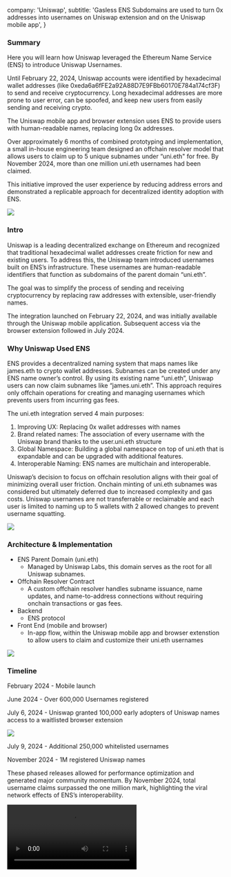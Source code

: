   company: 'Uniswap',
  subtitle: 'Gasless ENS Subdomains are used to turn 0x addresses into usernames on Uniswap extension and on the Uniswap mobile app',
}

### Summary

Here you will learn how Uniswap leveraged the Ethereum Name Service (ENS) to introduce Uniswap Usernames.

Until February 22, 2024, Uniswap accounts were identified by  hexadecimal wallet addresses (like 0xeda6a6fFE2a92A88D7E9FBb60170E784a174cf3F) to send and receive cryptocurrency. Long hexadecimal addresses are more prone to user error, can be spoofed, and keep new users from easily sending and receiving crypto. 

The Uniswap mobile app and browser extension uses ENS to provide users with human-readable names, replacing long 0x addresses.

Over approximately 6 months of combined prototyping and implementation, a small in-house engineering team designed an offchain resolver model that allows users to claim up to 5 unique subnames under “uni.eth" for free. By November 2024, more than one million uni.eth usernames had been claimed. 

This initiative improved the user experience by reducing address errors and demonstrated a replicable approach for decentralized identity adoption with ENS.

![](./1.webp)

### Intro
Uniswap is a leading decentralized exchange on Ethereum and recognized that traditional hexadecimal wallet addresses create friction for new and existing users. To address this, the Uniswap team introduced usernames built on ENS’s infrastructure. These usernames are human-readable identifiers that function as subdomains of the parent domain “uni.eth”.

The goal was to simplify the process of sending and receiving cryptocurrency by replacing raw addresses with extensible, user-friendly names. 

The integration launched on February 22, 2024, and was initially available through the Uniswap mobile application. Subsequent access via the browser extension followed in July 2024. 

### Why Uniswap Used ENS

ENS provides a decentralized naming system that maps names like james.eth to crypto wallet addresses. Subnames can be created under any ENS name owner’s control. By using its existing name “uni.eth”, Uniswap users can now claim subnames like “james.uni.eth”. This approach requires only offchain operations for creating and managing usernames which prevents users from incurring gas fees.

The uni.eth integration served 4 main purposes:

1. Improving UX: Replacing 0x wallet addresses with names
2. Brand related names: The association of every username with the Uniswap brand thanks to the user.uni.eth structure
3. Global Namespace: Building a global namespace on top of uni.eth that is expandable and can be upgraded with additional features. 
4. Interoperable Naming: ENS names are multichain and interoperable.

Uniswap’s decision to focus on offchain resolution aligns with their goal of minimizing overall user friction. Onchain minting of uni.eth subnames was considered but ultimately deferred due to increased complexity and gas costs. Uniswap usernames are not transferrable or reclaimable and each user is limited to naming up to 5 wallets with 2 allowed changes to prevent username squatting. 

![](./2.webp)

### Architecture & Implementation

- ENS Parent Domain (uni.eth)
    - Managed by Uniswap Labs, this domain serves as the root for all Uniswap subnames.
- Offchain Resolver Contract
    - A custom offchain resolver handles subname issuance, name updates, and name-to-address connections without requiring onchain transactions or gas fees.
- Backend
    - ENS protocol
- Front End (mobile and browser)
    - In-app flow, within the Uniswap mobile app and browser extenstion to allow users to claim and customize their uni.eth usernames

![](./3.webp)

### Timeline

February 2024 - Mobile launch

June 2024 - Over 600,000 Usernames registered

July 6, 2024 - Uniswap granted 100,000 early adopters of Uniswap names access to a waitlisted browser extension

![](./4.webp)

July 9, 2024 - Additional 250,000 whitelisted usernames

November 2024 - 1M registered Uniswap names

These phased releases allowed for performance optimization and generated major community momentum. By November 2024, total username claims surpassed the one million mark, highlighting the viral network effects of ENS’s interoperability.

<video src="/assets/case-studies/uniswap-1m-usernames.mp4" controls />

### User Flow

User onboarding happens entirely within the Uniswap mobile app or web extension. Upon downloading the app or browser extension, it prompts the user to select a unique name and optionally customize their Uniswap profile. This cohesive integration masks the complexity of ENS interactions behind a polished, mobile-native UI, and supports immediate adoption without external tooling.

![](./5.webp)

Uniswap mobile app

![](./6.webp)

Uniswap Web Extension: Account creation flow, Step 1 and Step 2

### UI

Uniswap decided to display uni.eth subnames as the bare handle (e.g. "lucas" instead of "lucas.uni.eth") accompanied by a subtle “U” badge. Stripping off the “.uni.eth” suffix creates a cleaner, more familiar interface that mirrors social media conventions and reduces visual clutter on small screens. The magenta “U” badge still signals the uniqueness of the name and brand affiliation to uni.eth without overwhelming the username itself.

However, omitting the full subdomain runs the slight risk of confusing the ENS subname with a .eth name. Since Uniswap leverages ENS for their usernames, these names can be portable and used within other wallets as well. Within other ecosystems, names will continue to show up with the uni.eth suffix.

At the same time, displaying the bare handle by removing the uni.eth suffix provides a chain agnostic name UI that is aligned with the multichain functionalities of the ENS protocol.

![](./7.webp)

### Uniswap Usernames 101

- **Offchain resolvers for a gas-free experience**
    
    Offchain resolution removes the barrier of transaction fees and makes decentralized naming appealing to mainstream users. 
    
- **Free Names:**
    
    Uniswap made the decision to make their usernames available for free. Claiming or changing a Uniswap Username comes with no registration costs. 
    
- **Limiting name claims per user and per wallet**
    
    Enforce a reasonable limit like 5 named wallets per user and 2 name changes per wallet to balance user flexibility with squatting protection.
    
- **Design for social media-style UI**
    
    Display bare handles with a small branded badge rather than the full subdomain of uni.eth. Prevent overloading the name, especially on mobile screens but still add a clear visual cue for the uniqueness of the name to prevent confusion.
    
- **Provide profile customization**
    
    Allow users to create an identity to their ENS subname by adding avatars, bios, and social links (in this case X). This is how you create community engagement.
    
- **Staggered launch and Marketing effect**
    
    Release new functionalities (such as browser extension access) gradually to name owners before giving access to the general public. 
    
- **Maintain docs and support channels**
    
    Use existing ENS documentation and direct communication with the team at ENS Labs during integration for the best  experience.
    

Moving forward, there are several ways to expand uni.eth profiles with additional features such as verifiable badges and attestations, L2 onchain migration, and additional crosschain support.

For platforms seeking to simplify their overall onchain experience, Uniswap’s uni.eth case offers a clear blueprint:

1. Claim a branded ENS domain, such as uni.eth
2. Deploy a lightweight, in-app subname registry
3. Deliver seamless UI for name issuance and profile management

By using the ENS protocol as the decentralized naming infrastructure, projects can achieve immediate gains in usability, brand relatability and interoperability and support the mission of a more accessible, user-friendly web. Apps with global communities should offer their users universal usernames and uphold the ENS standard.

---

### About Uniswap

Uniswap is a decentralized exchange protocol that powers the largest onchain marketplace, with billions of dollars in weekly volume across Ethereum and 12+ additional chains. Since its launch in 2018, the app has grown into a household name of DeFi and consistently innovates on efficiency, user-friendliness, and security.

### About ENS

The Ethereum Name Service (ENS) is a decentralized, public, and extensible naming system based on the Ethereum blockchain. ENS connects human-readable names like 'nick.eth' to cryptocurrency addresses, content hashes, smart contracts, and metadata. Name registration is done through smart contracts, and although ENS names work across various different chains like Bitcoin and Solana, name ownership is secured by the Ethereum blockchain.
